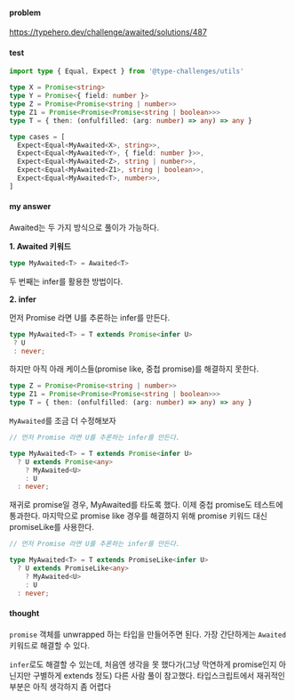 #### problem

https://typehero.dev/challenge/awaited/solutions/487


#### test 

```typescript
import type { Equal, Expect } from '@type-challenges/utils'

type X = Promise<string>
type Y = Promise<{ field: number }>
type Z = Promise<Promise<string | number>>
type Z1 = Promise<Promise<Promise<string | boolean>>>
type T = { then: (onfulfilled: (arg: number) => any) => any }

type cases = [
  Expect<Equal<MyAwaited<X>, string>>,
  Expect<Equal<MyAwaited<Y>, { field: number }>>,
  Expect<Equal<MyAwaited<Z>, string | number>>,
  Expect<Equal<MyAwaited<Z1>, string | boolean>>,
  Expect<Equal<MyAwaited<T>, number>>,
]
```

#### my answer

Awaited는 두 가지 방식으로 풀이가 가능하다. 

**1. Awaited 키워드**

```typescript
type MyAwaited<T> = Awaited<T>
```

두 번째는 infer를 활용한 방법이다.

**2. infer**

먼저 Promise 라면 U를 추론하는 infer를 만든다.

```typescript
type MyAwaited<T> = T extends Promise<infer U> 
 ? U 
 : never;
```

하지만 아직 아래 케이스들(promise like, 중첩 promise)를 해결하지 못한다. 

```typescript
type Z = Promise<Promise<string | number>>
type Z1 = Promise<Promise<Promise<string | boolean>>>
type T = { then: (onfulfilled: (arg: number) => any) => any }
```

```MyAwaited```를 조금 더 수정해보자

```typescript
// 먼저 Promise 라면 U를 추론하는 infer를 만든다.

type MyAwaited<T> = T extends Promise<infer U>
  ? U extends Promise<any>
    ? MyAwaited<U>
    : U
  : never;
```
재귀로 promise일 경우, MyAwaited를 타도록 했다. 이제 중첩 promise도 테스트에 통과한다. 마지막으로 promise like 경우를 해결하지 위해 promise 키워드 대신 promiseLike를 사용한다. 

```typescript
// 먼저 Promise 라면 U를 추론하는 infer를 만든다.

type MyAwaited<T> = T extends PromiseLike<infer U>
  ? U extends PromiseLike<any>
    ? MyAwaited<U>
    : U
  : never;
```


#### thought 

```promise``` 객체를 unwrapped 하는 타입을 만들어주면 된다. 가장 간단하게는 ```Awaited``` 키워드로 해결할 수 있다.

```infer```로도 해결할 수 있는데, 처음엔 생각을 못 했다가(그냥 막연하게 promise인지 아닌지만 구별하게 extends 정도) 다른 사람 풀이 참고했다. 타입스크립트에서 재귀적인 부분은 아직 생각하지 좀 어렵다 


